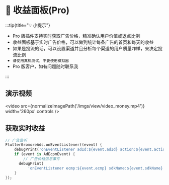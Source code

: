
# 💸 收益面板(Pro)

:::tip{title="💡 小提示"}

 - Pro 版插件支持实时获取广告价格，精准确认用户价值或返点比例
 - 收益面板基于实时广告价格，可以做到统计每条广告的首页和每天的收益
 - 如果是投流的话，可以设置渠道并且分析每个渠道的用户质量咋样，来决定投流比例
 - `请使用真机测试，不要使用模拟器`
 - Pro 版客户，如有问题随时联系我

:::

## 演示视频

<video src={normalizeImagePath('/imgs/view/video_money.mp4')}  width='260px' controls />

## 获取实时收益

```dart title="example/pages/ecmp_page.dart"
// 广告监听
FlutterGromoreAds.onEventListener((event) {
    debugPrint('onEventListener adId:${event.adId} action:${event.action}');
    if (event is AdEcpmEvent) {
        // 广告价格信息事件
      debugPrint(
          'onEventListener ecmp:${event.ecmp} sdkName:${event.sdkName} errMsg:${event.errMsg}');
    }
});
```


